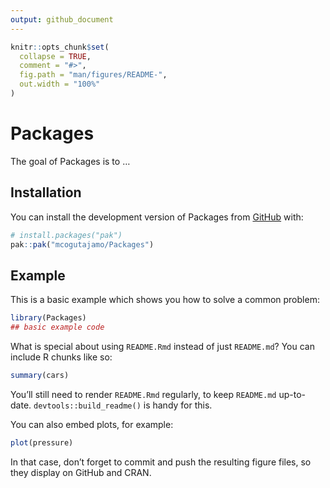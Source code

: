 ```yaml
---
output: github_document
---
```


<!-- README.md is generated from README.Rmd. Please edit that file -->

```r
knitr::opts_chunk$set(
  collapse = TRUE,
  comment = "#>",
  fig.path = "man/figures/README-",
  out.width = "100%"
)
```

# Packages

<!-- badges: start -->
<!-- badges: end -->

The goal of Packages is to ...

## Installation

You can install the development version of Packages from [GitHub](https://github.com/) with:

``` r
# install.packages("pak")
pak::pak("mcogutajamo/Packages")
```

## Example

This is a basic example which shows you how to solve a common problem:

```r
library(Packages)
## basic example code
```

What is special about using `README.Rmd` instead of just `README.md`? You can include R chunks like so:

```r
summary(cars)
```

You'll still need to render `README.Rmd` regularly, to keep `README.md` up-to-date. `devtools::build_readme()` is handy for this.

You can also embed plots, for example:

```r
plot(pressure)
```

In that case, don't forget to commit and push the resulting figure files, so they display on GitHub and CRAN.
